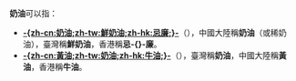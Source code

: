 {{NoteTA
|T=zh-tw:奶油;zh-hk:奶油;zh-cn:奶油;
}}
'''奶油'''可以指：
* '''[[鮮奶油|-{zh-cn:奶油;zh-tw:鮮奶油;zh-hk:忌廉;}-]]'''（{{Lang-en|Cream}}），中國大陸稱'''奶油'''（或稀奶油），臺灣稱'''鮮奶油'''，香港稱'''忌-{}-廉'''。
* '''[[黃油|-{zh-cn:黃油;zh-tw:奶油;zh-hk:牛油;}-]]'''（{{Lang-en|Butter}}），臺灣稱'''奶油'''，中國大陸稱'''黃油'''，香港稱'''牛油'''。

{{disambiguation|Cat=二字消歧義}}